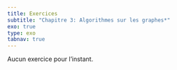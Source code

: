 ```yaml
---
title: Exercices
subtitle: "Chapitre 3: Algorithmes sur les graphes*"
exo: true
type: exo
tabnav: true
---
```

 Aucun exercice pour l'instant.